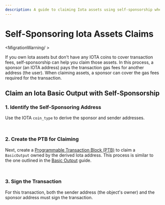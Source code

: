 ```yaml
---
description: A guide to claiming Iota assets using self-sponsorship when the address lacks IOTA coins for transaction fees.
---
```



# Self-Sponsoring Iota Assets Claims

<MigrationWarning/ >

If you own Iota assets but don't have any IOTA coins to cover transaction fees, 
self-sponsorship can help you claim those assets.
In this process, a sponsor (an IOTA address) pays the transaction gas fees for another address (the user).
When claiming assets, a sponsor can cover the gas fees required for the transaction.

## Claim an Iota Basic Output with Self-Sponsorship

### 1. Identify the Self-Sponsoring Address

Use the IOTA `coin_type` to derive the sponsor and sender addresses.

<Tabs groupId="language">
<TabItem value="typescript" label="TypeScript">

```typescript file=<rootDir>/docs/examples/typescript/src/stardust/iota-self-sponsor.ts#L19-L23
```

</TabItem>
<TabItem value="rust" label="Rust">

```rust file=<rootDir>/docs/examples/rust/stardust/iota-self-sponsor.rs#L43-L49
```

</TabItem>
</Tabs>

### 2. Create the PTB for Claiming

Next, create a [Programmable Transaction Block (PTB)](../../iota-101/transactions/ptb/building-programmable-transaction-blocks-ts-sdk.mdx)
to claim a `BasicOutput` owned by the derived Iota address.
This process is similar to the one outlined in the [Basic Output](basic.mdx) guide.

<Tabs groupId="language">
<TabItem value="typescript" label="TypeScript">

```typescript file=<rootDir>/docs/examples/typescript/src/stardust/iota-self-sponsor.ts#L45-L79
```

</TabItem>
<TabItem value="rust" label="Rust">

```rust file=<rootDir>/docs/examples/rust/stardust/iota-self-sponsor.rs#L86-L135
```

</TabItem>
</Tabs>

### 3. Sign the Transaction

For this transaction, both the sender address (the object's owner) and the sponsor address must sign the transaction.

<Tabs groupId="language">
<TabItem value="typescript" label="TypeScript">

```typescript file=<rootDir>/docs/examples/typescript/src/stardust/iota-self-sponsor.ts#L81-L112
```

</TabItem>
<TabItem value="rust" label="Rust">

```rust file=<rootDir>/docs/examples/rust/stardust/iota-self-sponsor.rs#L151-L179
```

</TabItem>
</Tabs>
